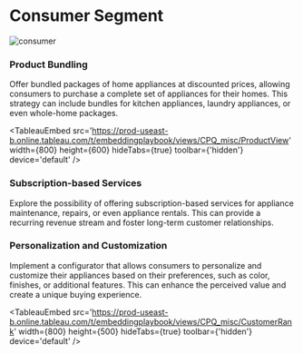 
# Consumer Segment

![consumer](https://images.unsplash.com/photo-1556911220-e15b29be8c8f?q=80&w=2940&auto=format&fit=crop&ixlib=rb-4.0.3&ixid=M3wxMjA3fDB8MHxwaG90by1wYWdlfHx8fGVufDB8fHx8fA%3D%3D)

### Product Bundling

Offer bundled packages of home appliances at discounted prices, allowing consumers to purchase a complete set of appliances for their homes. This strategy can include bundles for kitchen appliances, laundry appliances, or even whole-home packages.

<TableauEmbed
  src='https://prod-useast-b.online.tableau.com/t/embeddingplaybook/views/CPQ_misc/ProductView'
  width={800}
  height={600}
  hideTabs={true}
  toolbar={'hidden'}
  device='default'
/>

### Subscription-based Services

Explore the possibility of offering subscription-based services for appliance maintenance, repairs, or even appliance rentals. This can provide a recurring revenue stream and foster long-term customer relationships.


### Personalization and Customization

Implement a configurator that allows consumers to personalize and customize their appliances based on their preferences, such as color, finishes, or additional features. This can enhance the perceived value and create a unique buying experience.

<TableauEmbed
  src='https://prod-useast-b.online.tableau.com/t/embeddingplaybook/views/CPQ_misc/CustomerRank'
  width={800}
  height={500}
  hideTabs={true}
  toolbar={'hidden'}
  device='default'
/>
